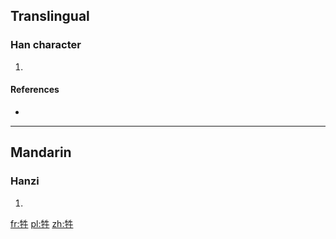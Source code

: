 ==Translingual==

===Han character===
{{Han char|rn=93|rad=牛|as=04|sn=8|four=2550<sub>0</sub>|canj=竹手竹手 (HQHQ)}}

# {{defn|Han|sort=牛04}}

====References====
* {{Han ref|kx=0699.100|dkj=19960|dj=1112.010|hdz=31803.150|uh=726A|ud=29290|bh=CD5B|bd=52571}}

----

==Mandarin==

===Hanzi===
{{cmn-hanzi|pin=[[yàn]] ([[yan4]])|wg=yen<sup>4</sup>}}

# {{defn|lang=cmn|sort=牛04}}

[[fr:牪]]
[[pl:牪]]
[[zh:牪]]